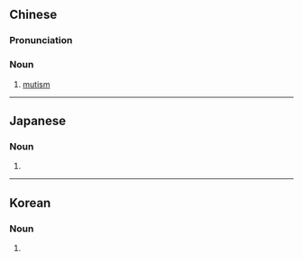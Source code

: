 {{also|缄默症}}
==Chinese==
{{zh-forms|type=21|s=缄默症}}

===Pronunciation===
{{zh-pron
|m=jiānmòzhèng
|cat=n
}}

===Noun===
{{zh-noun}}

# [[mutism]]

----

==Japanese==
{{ja-kanjitab|かん|もく|しょう|yomi=o}}

===Noun===
{{ja-noun|shin=緘黙症|かんもくしょう|hhira=かんもくしやう}}

# {{kyujitai spelling of|緘黙症}}

----

==Korean==
{{ko-hanjatab}}

===Noun===
{{ko-noun|hangeul=함묵증}}

# {{hanja form of|함묵증|[[mutism]]}}